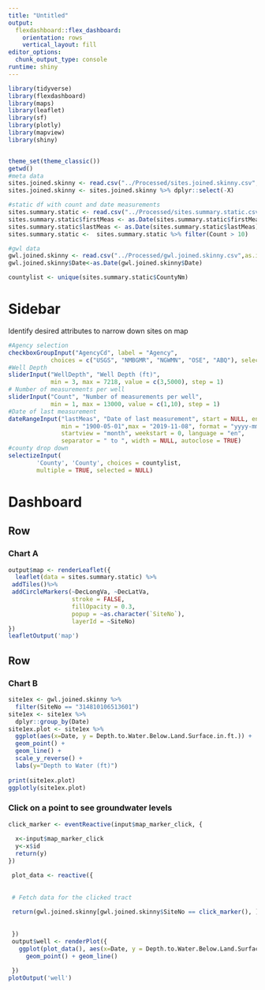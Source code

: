 ```yaml
---
title: "Untitled"
output: 
  flexdashboard::flex_dashboard:
    orientation: rows
    vertical_layout: fill
editor_options: 
  chunk_output_type: console
runtime: shiny
---
```


```r
library(tidyverse)
library(flexdashboard)
library(maps)
library(leaflet)
library(sf)
library(plotly)
library(mapview)
library(shiny)


theme_set(theme_classic())
getwd()
#meta data
sites.joined.skinny <- read.csv("../Processed/sites.joined.skinny.csv", as.is=TRUE)
sites.joined.skinny <- sites.joined.skinny %>% dplyr::select(-X)

#static df with count and date measurements
sites.summary.static <- read.csv("../Processed/sites.summary.static.csv", as.is = TRUE)
sites.summary.static$firstMeas <- as.Date(sites.summary.static$firstMeas)
sites.summary.static$lastMeas <- as.Date(sites.summary.static$lastMeas)
sites.summary.static <-  sites.summary.static %>% filter(Count > 10)

#gwl data
gwl.joined.skinny <- read.csv("../Processed/gwl.joined.skinny.csv",as.is=TRUE)
gwl.joined.skinny$Date<-as.Date(gwl.joined.skinny$Date)

countylist <- unique(sites.summary.static$CountyNm)
```

Sidebar {.sidebar}
=======================================================================
Identify desired attributes to narrow down sites on map

```r
#Agency selection
checkboxGroupInput("AgencyCd", label = "Agency",
            choices = c("USGS", "NMBGMR", "NGWMN", "OSE", "ABQ"), selected = "USGS")
#Well Depth
sliderInput("WellDepth", "Well Depth (ft)",
            min = 3, max = 7218, value = c(3,5000), step = 1)
# Number of measurements per well
sliderInput("Count", "Number of measurements per well",
            min = 1, max = 13000, value = c(1,10), step = 1)
#Date of last measurement
dateRangeInput("lastMeas", "Date of last measurement", start = NULL, end = NULL, 
               min = "1900-05-01",max = "2019-11-08", format = "yyyy-mm-dd", 
               startview = "month", weekstart = 0, language = "en", 
               separator = " to ", width = NULL, autoclose = TRUE)
#county drop down
selectizeInput(
        'County', 'County', choices = countylist,
        multiple = TRUE, selected = NULL)
```

Dashboard
=======================================================================


Row {data-height=650}
-----------------------------------------------------------------------

### Chart A

```r
output$map <- renderLeaflet({
  leaflet(data = sites.summary.static) %>% 
 addTiles()%>%
 addCircleMarkers(~DecLongVa, ~DecLatVa,
                  stroke = FALSE, 
                  fillOpacity = 0.3,
                  popup = ~as.character(`SiteNo`),
                  layerId = ~SiteNo)
})
leafletOutput('map')
```

Row {data-height=350}
-----------------------------------------------------------------------

### Chart B

```r
site1ex <- gwl.joined.skinny %>%
  filter(SiteNo == "314810106513601") 
site1ex <- site1ex %>% 
  dplyr::group_by(Date)
site1ex.plot <- site1ex %>%
  ggplot(aes(x=Date, y = Depth.to.Water.Below.Land.Surface.in.ft.)) +
  geom_point() +
  geom_line() +
  scale_y_reverse() +
  labs(y="Depth to Water (ft)")
            
print(site1ex.plot) 
ggplotly(site1ex.plot)
```

### Click on a point to see groundwater levels

```r

click_marker <- eventReactive(input$map_marker_click, {
  
  x<-input$map_marker_click
  y<-x$id
  return(y)
})

 plot_data <- reactive({
  
  
 # Fetch data for the clicked tract
  
 return(gwl.joined.skinny[gwl.joined.skinny$SiteNo == click_marker(), ])
  
  
 })
 output$well <- renderPlot({
   ggplot(plot_data(), aes(x=Date, y = Depth.to.Water.Below.Land.Surface.in.ft.)) +
     geom_point() + geom_line()
   
 })
plotOutput('well')

```